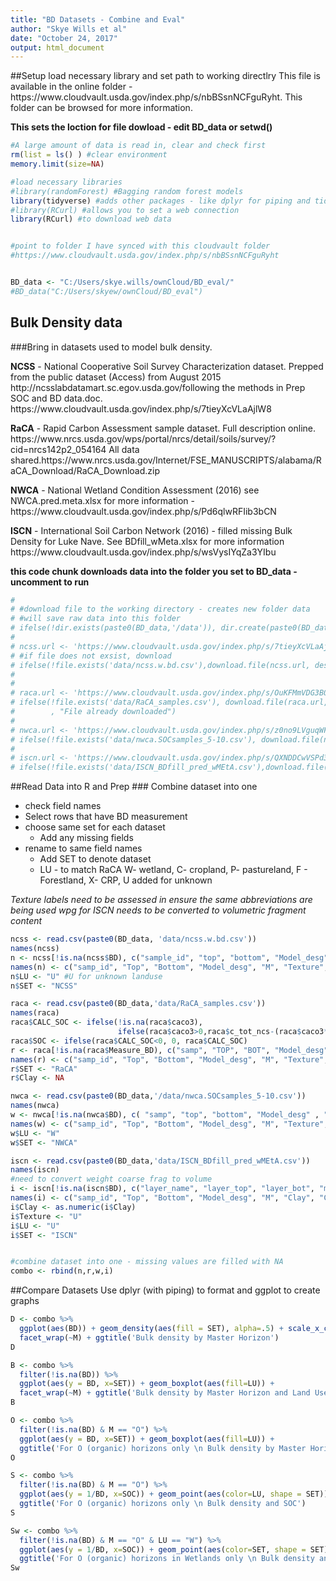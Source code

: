 ```yaml
---
title: "BD Datasets - Combine and Eval"
author: "Skye Wills et al"
date: "October 24, 2017"
output: html_document
---
```


##Setup
load necessary library and set path to working directlry
This file is available in the online folder - https://www.cloudvault.usda.gov/index.php/s/nbBSsnNCFguRyht.
This folder can be browsed for more information.

**This sets the loction for file dowload - edit BD_data or setwd()**

```r
#A large amount of data is read in, clear and check first
rm(list = ls() ) #clear environment
memory.limit(size=NA)

#load necessary libraries
#library(randomForest) #Bagging random forest models
library(tidyverse) #adds other packages - like dplyr for piping and tidy editing
#library(RCurl) #allows you to set a web connection
library(RCurl) #to download web data


#point to folder I have synced with this cloudvault folder
#https://www.cloudvault.usda.gov/index.php/s/nbBSsnNCFguRyht


BD_data <- "C:/Users/skye.wills/ownCloud/BD_eval/"
#BD_data("C:/Users/skyew/ownCloud/BD_eval")


```

## Bulk Density data

###Bring in datasets used to model bulk density.

**NCSS** - National Cooperative Soil Survey Characterization dataset.  Prepped from the public dataset (Access) from August 2015  http://ncsslabdatamart.sc.egov.usda.gov/following the methods in Prep SOC and BD data.doc.
https://www.cloudvault.usda.gov/index.php/s/7tieyXcVLaAjlW8

**RaCA** - Rapid Carbon Assessment sample dataset.  Full description online. https://www.nrcs.usda.gov/wps/portal/nrcs/detail/soils/survey/?cid=nrcs142p2_054164
All data shared.https://www.nrcs.usda.gov/Internet/FSE_MANUSCRIPTS/alabama/RaCA_Download/RaCA_Download.zip

**NWCA** - National Wetland Condition Assessment (2016) see NWCA.pred.meta.xlsx for more information - https://www.cloudvault.usda.gov/index.php/s/Pd6qlwRFIib3bCN

**ISCN** - International Soil Carbon Network (2016) - filled missing Bulk Density for Luke Nave. See BDfill_wMeta.xlsx for more information https://www.cloudvault.usda.gov/index.php/s/wsVysIYqZa3YIbu

**this code chunk downloads data into the folder you set to BD_data - uncomment to run**

```r
# 
# #download file to the working directory - creates new folder data
# #will save raw data into this folder
# ifelse(!dir.exists(paste0(BD_data,'/data')), dir.create(paste0(BD_data,'/data')), FALSE)  #True means the file was created, FALSE means it alread exsists
# 
# ncss.url <- 'https://www.cloudvault.usda.gov/index.php/s/7tieyXcVLaAjlW8/download'
# #if file does not exsist, download
# ifelse(!file.exists('data/ncss.w.bd.csv'),download.file(ncss.url, destfile = paste0(BD_data,'/data/ncss.w.bd.csv')), "File already downloaded")
# 
# 
# raca.url <- 'https://www.cloudvault.usda.gov/index.php/s/OuKFMmVDG3B0eYG/download'
# ifelse(!file.exists('data/RaCA_samples.csv'), download.file(raca.url, destfile = paste0(BD_data,'/data/RaCA_samples.csv') )
#        , "File already downloaded")
# 
# nwca.url <- 'https://www.cloudvault.usda.gov/index.php/s/z0no9LVguqWFX1t/download'
# ifelse(!file.exists('data/nwca.SOCsamples_5-10.csv'), download.file(nwca.url, destfile = paste0(BD_data,'/data/nwca.SOCsamples_5-10.csv')), "File already downloaded")
# 
# iscn.url <- 'https://www.cloudvault.usda.gov/index.php/s/QXNDDCwVSPd3Snw/download'
# ifelse(!file.exists('data/ISCN_BDfill_pred_wMEtA.csv'),download.file(iscn.url, destfile = paste0(BD_data,'/data/ISCN_BDfill_pred_wMEtA.csv')), "File already downloaded")

```


##Read Data into R and Prep
### Combine dataset into one

* check field names
* Select rows that have BD measurement
* choose same set for each dataset
  + Add any missing fields
* rename to same field names
  + Add SET to denote dataset
  + LU - to match RaCA W- wetland, C- cropland, P- pastureland, F - Forestland, X- CRP, U added for unknown
  
_Texture labels need to be assessed in ensure the same abbreviations are being used_
_wpg for ISCN needs to be converted to volumetric fragment content_


```r

ncss <- read.csv(paste0(BD_data, 'data/ncss.w.bd.csv'))
names(ncss)
n <- ncss[!is.na(ncss$BD), c("sample_id", "top", "bottom", "Model_desg", "M", "tex_psda", "CLAY", "SOC", "CF", "BD")]
names(n) <- c("samp_id", "Top", "Bottom", "Model_desg", "M", "Texture", "Clay", "SOC", "CourseFrag", "BD" )
n$LU <- "U" #U for unknown landuse
n$SET <- "NCSS"

raca <- read.csv(paste0(BD_data,'data/RaCA_samples.csv'))
names(raca)
raca$CALC_SOC <- ifelse(!is.na(raca$caco3),
                        ifelse(raca$caco3>0,raca$c_tot_ncs-(raca$caco3*0.12),raca$c_tot_ncs), raca$c_tot_ncs)
raca$SOC <- ifelse(raca$CALC_SOC<0, 0, raca$CALC_SOC)
r <- raca[!is.na(raca$Measure_BD), c("samp", "TOP", "BOT", "Model_desg", "M", "texture", "fragvolc", "SOC", "Measure_BD", "LU")]
names(r) <- c("samp_id", "Top", "Bottom", "Model_desg", "M", "Texture",  "CourseFrag", "SOC", "BD", "LU" )
r$SET <- "RaCA"
r$Clay <- NA

nwca <- read.csv(paste0(BD_data,'/data/nwca.SOCsamples_5-10.csv'))
names(nwca)
w <- nwca[!is.na(nwca$BD), c( "samp", "top", "bottom", "Model_desg" , "M", "TEXTURE_CLASS", "CLAY", "ROCK_FRAGMENTS", "SOC", "BD")]
names(w) <- c("samp_id", "Top", "Bottom", "Model_desg", "M", "Texture", "Clay", "CourseFrag", "SOC", "BD")
w$LU <- "W"
w$SET <- "NWCA"

iscn <- read.csv(paste0(BD_data,'data/ISCN_BDfill_pred_wMEtA.csv'))
names(iscn)
#need to convert weight coarse frag to volume
i <- iscn[!is.na(iscn$BD), c("layer_name", "layer_top", "layer_bot", "model_desg" , "M", "CLAY", "wpg2", "SOC", "BD") ]
names(i) <- c("samp_id", "Top", "Bottom", "Model_desg", "M", "Clay", "CourseFrag", "SOC", "BD")
i$Clay <- as.numeric(i$Clay)
i$Texture <- "U"
i$LU <- "U"
i$SET <- "ISCN"


#combine dataset into one - missing values are filled with NA
combo <- rbind(n,r,w,i)
```

##Compare Datasets
Use dplyr (with piping) to format and ggplot to create graphs

```r
D <- combo %>%
  ggplot(aes(BD)) + geom_density(aes(fill = SET), alpha=.5) + scale_x_continuous(limits = c(0,3)) +
  facet_wrap(~M) + ggtitle('Bulk density by Master Horizon')
D

B <- combo %>%
  filter(!is.na(BD)) %>%
  ggplot(aes(y = BD, x=SET)) + geom_boxplot(aes(fill=LU)) +
  facet_wrap(~M) + ggtitle('Bulk density by Master Horizon and Land Use/Cover Class')
B

O <- combo %>%
  filter(!is.na(BD) & M == "O") %>%
  ggplot(aes(y = BD, x=SET)) + geom_boxplot(aes(fill=LU)) +
  ggtitle('For O (organic) horizons only \n Bulk density by Master Horizon and Land Use/Cover Class')
O

S <- combo %>%
  filter(!is.na(BD) & M == "O") %>%
  ggplot(aes(y = 1/BD, x=SOC)) + geom_point(aes(color=LU, shape = SET)) +
  ggtitle('For O (organic) horizons only \n Bulk density and SOC')
S

Sw <- combo %>%
  filter(!is.na(BD) & M == "O" & LU == "W") %>%
  ggplot(aes(y = 1/BD, x=SOC)) + geom_point(aes(color=SET, shape = SET)) +
  ggtitle('For O (organic) horizons in Wetlands only \n Bulk density and SOC')
Sw

```
